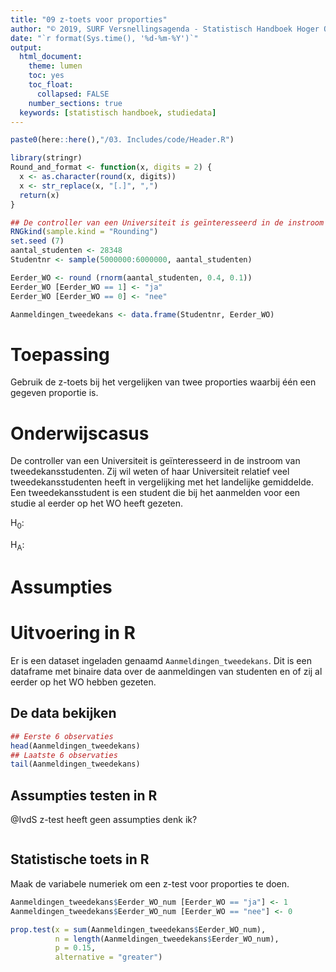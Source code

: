 ```yaml
---
title: "09 z-toets voor proporties"
author: "© 2019, SURF Versnellingsagenda - Statistisch Handboek Hoger Onderwijs"
date: "`r format(Sys.time(), '%d-%m-%Y')`"
output:
  html_document:
    theme: lumen
    toc: yes
    toc_float: 
      collapsed: FALSE 
    number_sections: true
  keywords: [statistisch handboek, studiedata]
---
```


<style>
`r htmltools::includeHTML(paste0(here::here(),"/03. Includes/css/Stylesheet_SHHO.css"))`
</style>

```r
paste0(here::here(),"/03. Includes/code/Header.R")
```

<!-- ## BLOK: Functiedefinities.R -->
```r
library(stringr)
Round_and_format <- function(x, digits = 2) {
  x <- as.character(round(x, digits))
  x <- str_replace(x, "[.]", ",")
  return(x)
}
```
<!-- ## /BLOK: Functiedefinities.R -->

<!-- ## BLOK: Data-aanmaken.R -->
```r
## De controller van een Universiteit is geïnteresseerd in de instroom van tweedekansstudenten. Zij vraagt zich af: Heeft onze Universiteit relatief veel tweedekansstudenten in vergelijking met het landelijke gemiddelde?
RNGkind(sample.kind = "Rounding")
set.seed (7)
aantal_studenten <- 28348
Studentnr <- sample(5000000:6000000, aantal_studenten)

Eerder_WO <- round (rnorm(aantal_studenten, 0.4, 0.1))
Eerder_WO [Eerder_WO == 1] <- "ja"
Eerder_WO [Eerder_WO == 0] <- "nee"

Aanmeldingen_tweedekans <- data.frame(Studentnr, Eerder_WO)
```
<!-- ## /BLOK: Data-aanmaken.R -->
# Toepassing
Gebruik de z-toets bij het vergelijken van twee proporties waarbij één een gegeven proportie is. 


# Onderwijscasus
<div id = "casus">
De controller van een Universiteit is geïnteresseerd in de instroom van tweedekansstudenten. Zij wil weten of haar Universiteit relatief veel tweedekansstudenten heeft in vergelijking met het landelijke gemiddelde. Een tweedekansstudent is een student die bij het aanmelden voor een studie al eerder op het WO heeft gezeten.

H~0~: 

H~A~:
</div>

# Assumpties


# Uitvoering in R
Er is een dataset ingeladen genaamd `Aanmeldingen_tweedekans`. Dit is een dataframe met binaire data over de aanmeldingen van studenten en of zij al eerder op het WO hebben gezeten.

## De data bekijken

<!-- ## BLOK: Data-bekijken.R -->
```r
## Eerste 6 observaties
head(Aanmeldingen_tweedekans)
## Laatste 6 observaties
tail(Aanmeldingen_tweedekans)
```
<!-- ## /BLOK: Data-bekijken.R -->

## Assumpties testen in R
@IvdS z-test heeft geen assumpties denk ik?
```r

```

## Statistische toets in R
Maak de variabele numeriek om een z-test voor proporties te doen.
<!-- ## BLOK: Z-toets.R-->
```r
Aanmeldingen_tweedekans$Eerder_WO_num [Eerder_WO == "ja"] <- 1
Aanmeldingen_tweedekans$Eerder_WO_num [Eerder_WO == "nee"] <- 0

prop.test(x = sum(Aanmeldingen_tweedekans$Eerder_WO_num), 
          n = length(Aanmeldingen_tweedekans$Eerder_WO_num), 
          p = 0.15,
          alternative = "greater")
```
<!-- ## /BLOK: Z-toets.R-->





